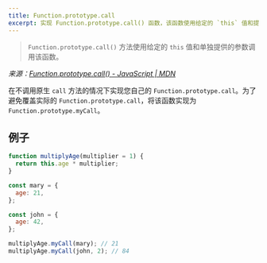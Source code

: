 ```yaml
---
title: Function.prototype.call
excerpt: 实现 Function.prototype.call() 函数，该函数使用给定的 `this` 值和提供的参数调用该函数
---
```


> `Function.prototype.call()` 方法使用给定的 `this` 值和单独提供的参数调用该函数。

*来源：[Function.prototype.call() - JavaScript | MDN](https://developer.mozilla.org/en-US/docs/Web/JavaScript/Reference/Global_objects/Function/call)*

在不调用原生 `call` 方法的情况下实现您自己的 `Function.prototype.call`。为了避免覆盖实际的 `Function.prototype.call`，将该函数实现为 `Function.prototype.myCall`。

## 例子

```js
function multiplyAge(multiplier = 1) {
  return this.age * multiplier;
}

const mary = {
  age: 21,
};

const john = {
  age: 42,
};

multiplyAge.myCall(mary); // 21
multiplyAge.myCall(john, 2); // 84
```

